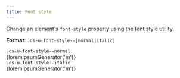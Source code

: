 ```yaml
---
title: Font style
---
```


Change an element's `font-style` property using the font style utility.

**Format**: `.ds-u-font-style--[normal|italic]`

<EmbeddedExample>
  <section class="example-list">
    <article>
      <code class="ds-u-margin-bottom--1">.ds-u-font-style--normal</code>
      <div class="ds-u-font-style--normal">{loremIpsumGenerator('m')}</div>
    </article>
    <article>
      <code class="ds-u-margin-bottom--1">.ds-u-font-style--italic</code>
      <div class="ds-u-font-style--italic">{loremIpsumGenerator('m')}</div>
    </article>
  </section>
</EmbeddedExample>
